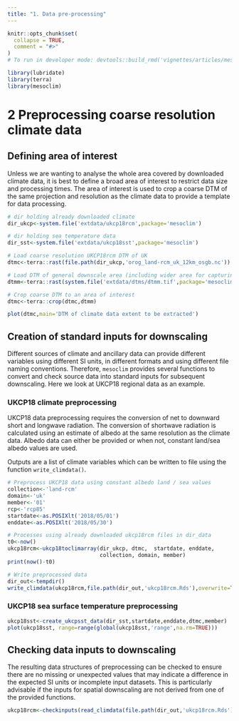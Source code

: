 ```yaml
---
title: "1. Data pre-processing"
---
```


```r
knitr::opts_chunk$set(
  collapse = TRUE,
  comment = "#>"
)
# To run in developer mode: devtools::build_rmd('vignettes/articles/mesoclim_addtrees.Rmd')
```

```r
library(lubridate)
library(terra)
library(mesoclim)
```

# 2 Preprocessing coarse resolution climate data

## Defining area of interest
Unless we are wanting to analyse the whole area covered by downloaded climate data, it is best to define a broad area of interest to restrict data size and processing times. The area of interest is used to crop a coarse DTM of the same projection and resolution as the climate data to provide a template for data processing. 

```r
# dir holding already downloaded climate 
dir_ukcp<-system.file('extdata/ukcp18rcm',package='mesoclim')

# dir holding sea temperature data
dir_sst<-system.file('extdata/ukcp18sst',package='mesoclim')

# Load coarse resolution UKCP18rcm DTM of UK
dtmc<-terra::rast(file.path(dir_ukcp,'orog_land-rcm_uk_12km_osgb.nc'))

# Load DTM of general downscale area (including wider area for capturingwind/caosatal effects)
dtmm<-terra::rast(system.file('extdata/dtms/dtmm.tif',package='mesoclim'))

# Crop coarse DTM to an area of interest
dtmc<-terra::crop(dtmc,dtmm)

plot(dtmc,main='DTM of climate data extent to be extracted')
```

## Creation of standard inputs for downscaling
Different sources of climate and ancillary data can provide different variables using different SI units, in  different formats and using different file naming conventions. Therefore, `mesoclim` provides several functions to convert and check source data into standard inputs for subsequent downscaling. Here we look at UKCP18 regional data as an example.

### UKCP18 climate preprocessing
UKCP18 data preprocessing requires the conversion of net to downward short and longwave radiation. The conversion of shortwave radiation is calculated using an estimate of albedo at the same resolution as the climate data. Albedo data can either be provided or when not, constant land/sea albedo values are used.

Outputs are a list of climate variables which can be written to file using the function `write_climdata()`.

```r
# Preprocess UKCP18 data using constant albedo land / sea values
collection<-'land-rcm'
domain<-'uk'
member<-'01'
rcp<-'rcp85'
startdate<-as.POSIXlt('2018/05/01')
enddate<-as.POSIXlt('2018/05/30')

# Processes using already downloaded ukcp18rcm files in dir_data
t0<-now()
ukcp18rcm<-ukcp18toclimarray(dir_ukcp, dtmc,  startdate, enddate,
                             collection, domain, member)
print(now()-t0)

# Write preprocessed data
dir_out<-tempdir()
write_climdata(ukcp18rcm,file.path(dir_out,'ukcp18rcm.Rds'),overwrite=TRUE)
```

### UKCP18 sea surface temperature preprocessing
```r
ukcp18sst<-create_ukcpsst_data(dir_sst,startdate,enddate,dtmc,member)
plot(ukcp18sst, range=range(global(ukcp18sst,'range',na.rm=TRUE)))
```

## Checking data inputs to downscaling
The resulting data structures of preprocessing can be checked to ensure there are no missing or unexpected values that may indicate a difference in the expected SI units or incomplete input datasets. This is particularly advisable if the inputs for spatial downscaling are not derived from one of the provided functions.

```r
ukcp18rcm<-checkinputs(read_climdata(file.path(dir_out,'ukcp18rcm.Rds')), tstep = "day")
```
